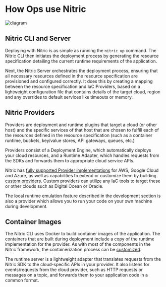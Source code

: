 # How Ops use Nitric

![diagram](/docs/images/concepts/ops-workflow.svg)

## Nitric CLI and Server

Deploying with Nitric is as simple as running the `nitric up` command. The Nitric CLI then initiates the deployment process by generating the resource specification detailing the current runtime requirements of the application.

Next, the Nitric Server orchestrates the deployment process, ensuring that all necessary resources defined in the resource specification are provisioned and configured correctly. It does this by creating a mapping between the resource specification and IaC Providers, based on a lightweight configuration file that contains details of the target cloud, region and any overrides to default services like timeouts or memory.

## Nitric Providers

Providers are deployment and runtime plugins that target a cloud (or other host) and the specific services of that host that are chosen to fulfill each of the resources defined in the resource specification (such as a container runtime, buckets, key/value stores, API gateways, queues, etc.)

Providers consist of a Deployment Engine, which automatically deploys your cloud resources, and a Runtime Adapter, which handles requests from the SDKs and forwards them to appropriate cloud service APIs.

Nitric has [fully supported Provider implementations](/reference/providers#standard-providers) for AWS, Google Cloud and Azure, as well as capabilities to extend or customize them by building [custom providers](/reference/providers/custom/building-custom-provider). Custom providers can utilize any IaC tools to target these or other clouds such as Digital Ocean or Oracle.

<Note>
  The local runtime emulation feature described in the development section is
  also a provider which allows you to run your code on your own machine during
  development.
</Note>

## Container Images

The Nitric CLI uses Docker to build container images of the application. The containers that are built during deployment include a copy of the runtime implementation for the provider. As with most of the components in the Nitric framework, the containerization process can be [customized](/reference/custom-containers).

The runtime server is a lightweight adapter that translates requests from the Nitric SDK to the cloud-specific APIs in your provider. It also listens for events/requests from the cloud provider, such as HTTP requests or messages on a topic, and forwards them to your application code in a common format.
